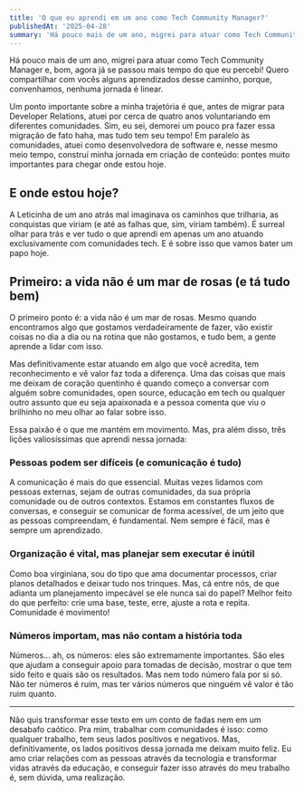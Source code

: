 ```yaml
---
title: 'O que eu aprendi em um ano como Tech Community Manager?'
publishedAt: '2025-04-28'
summary: 'Há pouco mais de um ano, migrei para atuar como Tech Community Manager e, bom, agora já se passou mais tempo do que eu percebi! Quero compartilhar com vocês alguns aprendizados desse caminho, porque, convenhamos, nenhuma jornada é linear.'
---
```


Há pouco mais de um ano, migrei para atuar como Tech Community Manager e, bom, agora já se passou mais tempo do que eu percebi! Quero compartilhar com vocês alguns aprendizados desse caminho, porque, convenhamos, nenhuma jornada é linear.

Um ponto importante sobre a minha trajetória é que, antes de migrar para Developer Relations, atuei por cerca de quatro anos voluntariando em diferentes comunidades. Sim, eu sei, demorei um pouco pra fazer essa migração de fato haha, mas tudo tem seu tempo! Em paralelo às comunidades, atuei como desenvolvedora de software e, nesse mesmo meio tempo, construí minha jornada em criação de conteúdo: pontes muito importantes para chegar onde estou hoje.

## E onde estou hoje?

A Leticinha de um ano atrás mal imaginava os caminhos que trilharia, as conquistas que viriam (e até as falhas que, sim, viriam também). É surreal olhar para trás e ver tudo o que aprendi em apenas um ano atuando exclusivamente com comunidades tech. E é sobre isso que vamos bater um papo hoje.

## Primeiro: a vida não é um mar de rosas (e tá tudo bem)

O primeiro ponto é: a vida não é um mar de rosas. Mesmo quando encontramos algo que gostamos verdadeiramente de fazer, vão existir coisas no dia a dia ou na rotina que não gostamos, e tudo bem, a gente aprende a lidar com isso.

Mas definitivamente estar atuando em algo que você acredita, tem reconhecimento e vê valor faz toda a diferença. Uma das coisas que mais me deixam de coração quentinho é quando começo a conversar com alguém sobre comunidades, open source, educação em tech ou qualquer outro assunto que eu seja apaixonada e a pessoa comenta que viu o brilhinho no meu olhar ao falar sobre isso.

Essa paixão é o que me mantém em movimento. Mas, pra além disso, três lições valiosíssimas que aprendi nessa jornada:

### Pessoas podem ser difíceis (e comunicação é tudo)

A comunicação é mais do que essencial. Muitas vezes lidamos com pessoas externas, sejam de outras comunidades, da sua própria comunidade ou de outros contextos. Estamos em constantes fluxos de conversas, e conseguir se comunicar de forma acessível, de um jeito que as pessoas compreendam, é fundamental. Nem sempre é fácil, mas é sempre um aprendizado.

### Organização é vital, mas planejar sem executar é inútil

Como boa virginiana, sou do tipo que ama documentar processos, criar planos detalhados e deixar tudo nos trinques. Mas, cá entre nós, de que adianta um planejamento impecável se ele nunca sai do papel? Melhor feito do que perfeito: crie uma base, teste, erre, ajuste a rota e repita. Comunidade é movimento!

### Números importam, mas não contam a história toda

Números... ah, os números: eles são extremamente importantes. São eles que ajudam a conseguir apoio para tomadas de decisão, mostrar o que tem sido feito e quais são os resultados. Mas nem todo número fala por si só. Não ter números é ruim, mas ter vários números que ninguém vê valor é tão ruim quanto.

---

Não quis transformar esse texto em um conto de fadas nem em um desabafo caótico.  Pra mim, trabalhar com comunidades é isso: como qualquer trabalho, tem seus lados positivos e negativos. Mas, definitivamente, os lados positivos dessa jornada me deixam muito feliz. Eu amo criar relações com as pessoas através da tecnologia e transformar vidas através da educação, e conseguir fazer isso através do meu trabalho é, sem dúvida, uma realização.